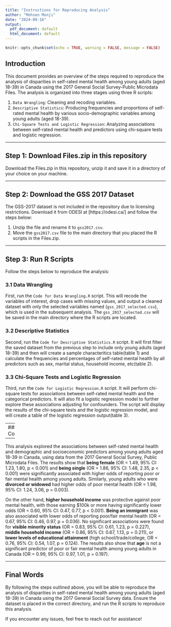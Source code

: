 ```yaml
---
title: "Instructions for Reproducing Analysis"
author: "Mohsen Monji"
date: "2024-09-16"
output:
  pdf_document: default
  html_document: default
---
```


```r
knitr::opts_chunk$set(echo = TRUE, warning = FALSE, message = FALSE)
```

## Introduction

This document provides an overview of the steps required to reproduce the analysis of disparities in self-rated mental health among young adults (aged 18-39) in Canada using the 2017 General Social Survey-Public Microdata Files. The analysis is organized into three stages using three R scripts:

1. `Data Wrangling`: Cleaning and recoding variables.
2. `Descriptive Statistics`: Producing frequencies and proportions of self-rated mental health by various socio-demographic variables among young adults (aged 18-39).
3. `Chi-Square Tests and Logistic Regression`: Analyzing associations between self-rated mental health and predictors using chi-square tests and logistic regression.

---

## Step 1: Download Files.zip in this repository

Download the Files.zip in this repository, unzip it and save it in a directory of your choice on your machine.

---

## Step 2: Download the GSS 2017 Dataset

The GSS-2017 dataset is not included in the repository due to licensing restrictions. Download it from ODESI at [https://odesi.ca/] and follow the steps below:

1. Unzip the file and rename it to `gss2017.csv`.
2. Move the `gss2017.csv` file to the main directory that you placed the R scripts in the Files.zip.

---

## Step 3: Run R Scripts

Follow the steps below to reproduce the analysis:

### 3.1 Data Wrangling

First, run the `Code for Data Wrangling.R` script. This will recode the variables of interest, drop cases with missing values, and output a cleaned dataset with only the selected variables named (`gss_2017_selected.csv`), which is used in the subsequent analysis. The `gss_2017_selected.csv` will be saved in the main directory where the R scripts are located.

### 3.2  Descriptive Statistics

Second, run the `Code for Descriptive Statistics.R` script. It will first filter the saved dataset from the previous step to include only young adults (aged 18-39) and then will create a sample characteritics table(table 1) and calculate the frequencies and percentages of self-rated mental health by all predictors such as sex, marital status, household income, etc(table 2).

### 3.3 Chi-Square Tests and Logistic Regression

Third, run the `Code for Logistic Regression.R` script. It will perform chi-square tests for associations between self-rated mental health and the categorical predictors. It will also fit a logistic regression model to further explore these associations adjusting for confounders. The script will display the results of the chi-square tests and the logistic regression model, and will create a table of the logistic regression output(table 3).

---
### Conclusion

---

This analysis explored the associations between self-rated mental health and demographic and socioeconomic predictors among young adults aged 18-39 in Canada, using data from the 2017 General Social Survey, Public Microdata Files. The results show that **being female** (OR = 1.49, 95% CI: 1.23, 1.80, p < 0.001) and **being single** (OR = 1.86, 95% CI: 1.48, 2.35, p < 0.001) were significantly associated with higher odds of reporting poor or fair mental health among young adults. Similarly, young adults who were **divorced or widowed** had higher odds of poor mental health (OR = 1.98, 95% CI: 1.24, 3.06, p = 0.003). 

On the other hand, **higher household income** was protective against poor mental health, with those earning $100k or more having significantly lower odds (OR = 0.60, 95% CI: 0.47, 0.77, p < 0.001). **Being an immigrant** was also associated with lower odds of reporting poor/fair mental health (OR = 0.67, 95% CI: 0.46, 0.97, p = 0.036). No significant associations were found for **visible minority status** (OR = 0.83, 95% CI: 0.61, 1.23, p = 0.227), **middle household income** (OR = 0.86, 95% CI: 0.67, 1.13, p = 0.211), or **lower levels of educational attainment** (high school/trade/college, OR = 0.76, 95% CI: 0.54, 1.07, p = 0.124). The results also show that **age** is not a significant predictor of poor or fair mental health among young adults in Canada (OR = 0.99, 95% CI: 0.97, 1.01, p = 0.197).

---

## Final Words

By following the steps outlined above, you will be able to reproduce the analysis of disparities in self-rated mental health among young adults (aged 18-39) in Canada using the 2017 General Social Survey data. Ensure the dataset is placed in the correct directory, and run the R scripts to reproduce this analysis.

If you encounter any issues, feel free to reach out for assistance!
